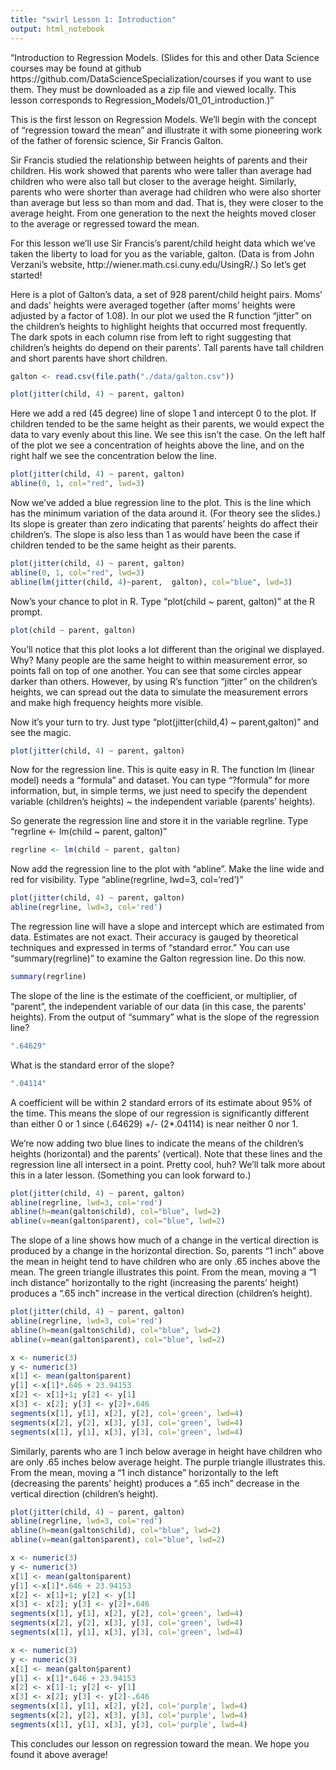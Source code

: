 ```yaml
---
title: "swirl Lesson 1: Introduction"
output: html_notebook
---
```


"Introduction to Regression Models. (Slides for this and other Data Science courses may be found at github https://github.com/DataScienceSpecialization/courses if you want to use them. They must be downloaded as a zip file and viewed locally. This lesson corresponds to Regression_Models/01_01_introduction.)"

This is the first lesson on Regression Models. We'll begin with the concept of "regression toward the mean" and illustrate it with some pioneering work of the father of forensic science, Sir Francis Galton.

Sir Francis studied the relationship between heights of parents and their children. His work showed that parents who were taller than average had children who were also tall but closer to the average height. Similarly, parents who were shorter than average had children who were also shorter than average but less so than mom and dad. That is, they were closer to the average height. From one generation to the next the heights moved closer to the average or regressed toward the mean.

For this lesson we'll use Sir Francis's parent/child height data which we've taken the liberty to load for you as the variable, galton. (Data is from John Verzani's website, http://wiener.math.csi.cuny.edu/UsingR/.) So let's get started!

Here is a plot of Galton's data, a set of 928 parent/child height pairs. Moms' and dads' heights were averaged together (after moms' heights were adjusted by a factor of 1.08). In our plot we used the R function "jitter" on the children's heights to highlight heights that occurred most frequently. The dark spots in each column rise from left to right suggesting that children's heights do depend on their parents'. Tall parents have tall children and short parents have short children.

```r
galton <- read.csv(file.path("./data/galton.csv"))
```

```r
plot(jitter(child, 4) ~ parent, galton)
```

Here we add a red (45 degree) line of slope 1 and intercept 0 to the plot. If children tended to be the same height as their parents, we would expect the data to vary evenly about this line. We see this isn't the case. On the left half of the plot we see a concentration of heights above the line, and on the right half we see the concentration below the line.

```r
plot(jitter(child, 4) ~ parent, galton)
abline(0, 1, col="red", lwd=3)
```

Now we've added a blue regression line to the plot. This is the line which has the minimum variation of the data around it. (For theory see the slides.) Its slope is greater than zero indicating that parents' heights do affect their children's. The slope is also less than 1 as would have been the case if children tended to be the same height as their parents.

```r
plot(jitter(child, 4) ~ parent, galton)
abline(0, 1, col="red", lwd=3)
abline(lm(jitter(child, 4)~parent,  galton), col="blue", lwd=3)
```

Now's your chance to plot in R. Type "plot(child ~ parent, galton)" at the R prompt. 
  
```r
plot(child ~ parent, galton)
```

You'll notice that this plot looks a lot different than the original we displayed. Why? Many people are the same height to within measurement error, so points fall on top of one another. You can see that some circles appear darker than others. However, by using R's function "jitter" on the children's heights, we can spread out the data to simulate the measurement errors and make high frequency heights more visible. 

Now it's your turn to try. Just type "plot(jitter(child,4) ~ parent,galton)" and see the magic.

```r
plot(jitter(child, 4) ~ parent, galton)
```

Now for the regression line. This is quite easy in R. The function lm (linear model) needs a "formula" and dataset. You can type "?formula" for more information, but, in simple terms, we just need to specify the dependent variable (children's heights) ~ the independent variable (parents' heights). 

So generate the regression line and store it in the variable regrline. Type "regrline <- lm(child ~ parent, galton)"

```r
regrline <- lm(child ~ parent, galton)
```

Now add the regression line to the plot with "abline". Make the line wide and red for visibility. Type "abline(regrline, lwd=3, col='red')"
  
```r
plot(jitter(child, 4) ~ parent, galton)
abline(regrline, lwd=3, col='red')
```

The regression line will have a slope and intercept which are estimated from data. Estimates are not exact. Their accuracy is gauged by theoretical techniques and expressed in terms of "standard error." You can use  "summary(regrline)" to examine the Galton regression line. Do this now.

```r
summary(regrline)
```

The slope of the line is the estimate of the coefficient, or multiplier, of "parent", the independent variable of our data (in this case, the parents' heights). From the output of "summary" what is the slope of the regression line?

```r
".64629"
```

What is the standard error of the slope?

```r
".04114"
```

A coefficient will be within 2 standard errors of its estimate about 95% of the time. This means the slope of our regression is significantly different than either 0 or 1 since (.64629) +/- (2*.04114) is  near neither 0 nor 1.

We're now adding two blue lines to indicate the means of the children's heights (horizontal) and the parents' (vertical). Note that these lines and the regression line all intersect in a point. Pretty cool, huh? We'll talk more about this in a later lesson. (Something you can look forward to.)

```r
plot(jitter(child, 4) ~ parent, galton)
abline(regrline, lwd=3, col='red')
abline(h=mean(galton$child), col="blue", lwd=2)
abline(v=mean(galton$parent), col="blue", lwd=2)
```

The slope of a line shows how much of a change in the vertical direction is produced by a change in the horizontal direction. So, parents "1 inch" above the mean in height tend to have children who are only .65 inches above the mean. The green triangle illustrates this point. From the mean, moving a "1 inch distance" horizontally to the right (increasing the parents' height)  produces a ".65 inch" increase in the vertical direction (children's height). 

```r
plot(jitter(child, 4) ~ parent, galton)
abline(regrline, lwd=3, col='red')
abline(h=mean(galton$child), col="blue", lwd=2)
abline(v=mean(galton$parent), col="blue", lwd=2)

x <- numeric(3)
y <- numeric(3)
x[1] <- mean(galton$parent) 
y[1] <-x[1]*.646 + 23.94153
x[2] <- x[1]+1; y[2] <- y[1]
x[3] <- x[2]; y[3] <- y[2]+.646
segments(x[1], y[1], x[2], y[2], col='green', lwd=4)
segments(x[2], y[2], x[3], y[3], col='green', lwd=4)
segments(x[1], y[1], x[3], y[3], col='green', lwd=4)
```

Similarly, parents who are 1 inch below average in height have children who are only .65 inches below average height. The purple triangle illustrates this. From the mean, moving a "1 inch distance" horizontally to the left (decreasing the parents' height)  produces a ".65 inch" decrease in the vertical direction (children's height).

```r
plot(jitter(child, 4) ~ parent, galton)
abline(regrline, lwd=3, col='red')
abline(h=mean(galton$child), col="blue", lwd=2)
abline(v=mean(galton$parent), col="blue", lwd=2)

x <- numeric(3)
y <- numeric(3)
x[1] <- mean(galton$parent) 
y[1] <-x[1]*.646 + 23.94153
x[2] <- x[1]+1; y[2] <- y[1]
x[3] <- x[2]; y[3] <- y[2]+.646
segments(x[1], y[1], x[2], y[2], col='green', lwd=4)
segments(x[2], y[2], x[3], y[3], col='green', lwd=4)
segments(x[1], y[1], x[3], y[3], col='green', lwd=4)

x <- numeric(3)
y <- numeric(3)
x[1] <- mean(galton$parent) 
y[1] <- x[1]*.646 + 23.94153
x[2] <- x[1]-1; y[2] <- y[1]
x[3] <- x[2]; y[3] <- y[2]-.646
segments(x[1], y[1], x[2], y[2], col='purple', lwd=4)
segments(x[2], y[2], x[3], y[3], col='purple', lwd=4)
segments(x[1], y[1], x[3], y[3], col='purple', lwd=4)
```

This concludes our lesson on regression toward the mean. We hope you found it above average!
